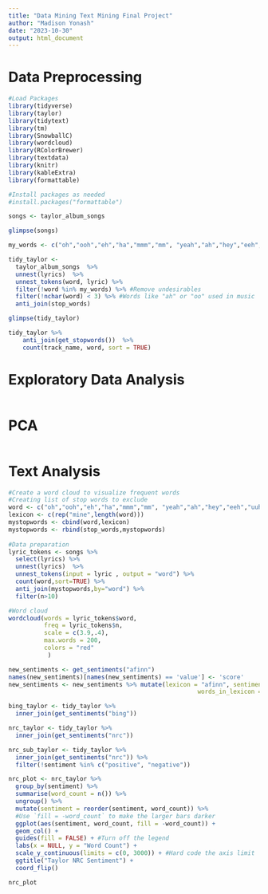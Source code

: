 ```yaml
---
title: "Data Mining Text Mining Final Project"
author: "Madison Yonash"
date: "2023-10-30"
output: html_document
---
```

# Data Preprocessing

```r
#Load Packages
library(tidyverse)
library(taylor)
library(tidytext)
library(tm)
library(SnowballC)
library(wordcloud)
library(RColorBrewer)
library(textdata)
library(knitr)
library(kableExtra)
library(formattable)
```

```r
#Install packages as needed
#install.packages("formattable")
```


```r
songs <- taylor_album_songs
```

```r
glimpse(songs)
```

```r
my_words <- c("oh","ooh","eh","ha","mmm","mm", "yeah","ah","hey","eeh","uuh","uh","la","da","di","ra","huh","hu","whoa","gonna","wanna","gotta","em")

tidy_taylor <-
  taylor_album_songs  %>% 
  unnest(lyrics)  %>%  
  unnest_tokens(word, lyric) %>% 
  filter(!word %in% my_words) %>% #Remove undesirables
  filter(!nchar(word) < 3) %>% #Words like "ah" or "oo" used in music
  anti_join(stop_words)

glimpse(tidy_taylor)
```

```r
tidy_taylor %>% 
    anti_join(get_stopwords())  %>%  
    count(track_name, word, sort = TRUE)
```



# Exploratory Data Analysis

```r

```


# PCA

```r

```

# Text Analysis

```r
#Create a word cloud to visualize frequent words
#Creating list of stop words to exclude
word <- c("oh","ooh","eh","ha","mmm","mm", "yeah","ah","hey","eeh","uuh","uh","la","da","di","ra","huh","hu","whoa","gonna","wanna","gotta","em")
lexicon <- c(rep("mine",length(word)))
mystopwords <- cbind(word,lexicon)
mystopwords <- rbind(stop_words,mystopwords)
  
#Data preparation
lyric_tokens <- songs %>% 
  select(lyrics) %>% 
  unnest(lyrics)  %>%
  unnest_tokens(input = lyric , output = "word") %>% 
  count(word,sort=TRUE) %>% 
  anti_join(mystopwords,by="word") %>%
  filter(n>10)

#Word cloud
wordcloud(words = lyric_tokens$word,
          freq = lyric_tokens$n,
          scale = c(3.9,.4),
          max.words = 200,
          colors = "red"
           ) 
```
```r
new_sentiments <- get_sentiments("afinn")
names(new_sentiments)[names(new_sentiments) == 'value'] <- 'score'
new_sentiments <- new_sentiments %>% mutate(lexicon = "afinn", sentiment = ifelse(score >= 0, "positive", "nega1tive"),
                                                     words_in_lexicon = n_distinct((word)))
```



```r
bing_taylor <- tidy_taylor %>%
  inner_join(get_sentiments("bing"))

nrc_taylor <- tidy_taylor %>%
  inner_join(get_sentiments("nrc"))

nrc_sub_taylor <- tidy_taylor %>%
  inner_join(get_sentiments("nrc")) %>%
  filter(!sentiment %in% c("positive", "negative"))
```

```r
nrc_plot <- nrc_taylor %>%
  group_by(sentiment) %>%
  summarise(word_count = n()) %>%
  ungroup() %>%
  mutate(sentiment = reorder(sentiment, word_count)) %>%
  #Use `fill = -word_count` to make the larger bars darker
  ggplot(aes(sentiment, word_count, fill = -word_count)) +
  geom_col() +
  guides(fill = FALSE) + #Turn off the legend
  labs(x = NULL, y = "Word Count") +
  scale_y_continuous(limits = c(0, 3000)) + #Hard code the axis limit
  ggtitle("Taylor NRC Sentiment") +
  coord_flip()

nrc_plot
```



